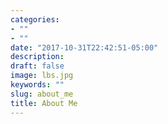 ```yaml
---
categories:
- ""
- ""
date: "2017-10-31T22:42:51-05:00"
description: 
draft: false
image: lbs.jpg
keywords: ""
slug: about_me
title: About Me
---
```

